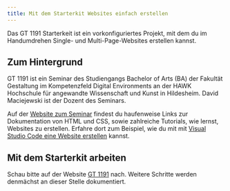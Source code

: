 ```yaml
---
title: Mit dem Starterkit Websites einfach erstellen
---
```



<Lead>
  Das GT 1191 Starterkeit ist ein vorkonfiguriertes Projekt, mit dem du im
  Handumdrehen Single- und Multi-Page-Websites erstellen kannst.
</Lead>

## Zum Hintergrund

GT 1191 ist ein Seminar des Studiengangs Bachelor of Arts (BA) der Fakultät Gestaltung im Kompetenzfeld Digital Environments an der HAWK Hochschule für angewandte Wissenschaft und Kunst in Hildesheim. David Maciejewski ist der Dozent des Seminars.

Auf der [Website zum Seminar](https://hawk-gt1191.de) findest du haufenweise Links zur Dokumentation von HTML und CSS, sowie zahlreiche Tutorials, wie lernst, Websites zu erstellen. Erfahre dort zum Beispiel, wie du mit mit [Visual Studio Code eine Website erstellen](https://hawk-gt1191.de/tutorials/website-mit-visual-studio-code) kannst.

## Mit dem Starterkit arbeiten

Schau bitte auf der Website [GT 1191](https://hawk-gt1191.de/starterkit) nach. Weitere Schritte werden denmächst an dieser Stelle dokumentiert.
